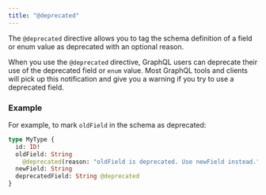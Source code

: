 ```yaml
---
title: "@deprecated"
---
```


The `@deprecated` directive allows you to tag the schema definition of a field
or enum value as deprecated with an optional reason.

When you use the `@deprecated` directive, GraphQL users can deprecate their use
of the deprecated field or `enum` value. Most GraphQL tools and clients will
pick up this notification and give you a warning if you try to use a deprecated
field.

### Example

For example, to mark `oldField` in the schema as deprecated:

```graphql
type MyType {
  id: ID!
  oldField: String
    @deprecated(reason: "oldField is deprecated. Use newField instead.")
  newField: String
  deprecatedField: String @deprecated
}
```

